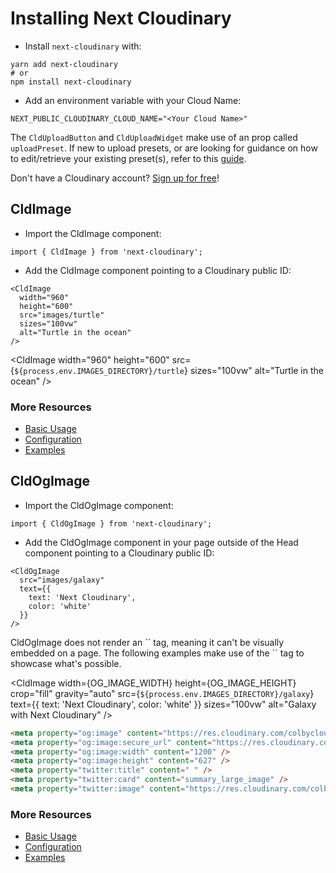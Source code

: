 


<Head>
  <title>Installation - Next Cloudinary</title>
  <meta name="og:title" content="Installing Next Cloudinary - Next Cloudinary" />
  <meta name="og:url" content={`https://next-cloudinary.spacejelly.dev/installation`} />
</Head>

<OgImage
  title="Installation"
  twitterTitle="Installing Next Cloudinary"
/>

# Installing Next Cloudinary

* Install `next-cloudinary` with:
```
yarn add next-cloudinary
# or
npm install next-cloudinary
```

* Add an environment variable with your Cloud Name:
```
NEXT_PUBLIC_CLOUDINARY_CLOUD_NAME="<Your Cloud Name>"
```

The `CldUploadButton` and `CldUploadWidget` make use of an prop called `uploadPreset`. If new to upload presets, or are looking for guidance on how to edit/retrieve your existing preset(s), refer to this [guide](https://cloudinary.com/documentation/upload_presets#managing_upload_presets_using_the_settings_ui).

<Callout emoji={false}>
Don't have a Cloudinary account? <a href="https://cloudinary.com/users/register_free?utm_campaign=devx_nextcloudinary&utm_medium=referral&utm_source=nextcloudinary">Sign up for free</a>!
</Callout>

## CldImage

* Import the CldImage component:

```
import { CldImage } from 'next-cloudinary';
```

* Add the CldImage component pointing to a Cloudinary public ID:

```
<CldImage
  width="960"
  height="600"
  src="images/turtle"
  sizes="100vw"
  alt="Turtle in the ocean"
/>
```

<CldImage
  width="960"
  height="600"
  src={`${process.env.IMAGES_DIRECTORY}/turtle`}
  sizes="100vw"
  alt="Turtle in the ocean"
/>

### More Resources
* [Basic Usage](/components/cldimage/basic-usage)
* [Configuration](/components/cldimage/configuration)
* [Examples](/components/cldimage/examples)

## CldOgImage

* Import the CldOgImage component:

```
import { CldOgImage } from 'next-cloudinary';
```

* Add the CldOgImage component in your page outside of the Head component pointing to a Cloudinary public ID:

```
<CldOgImage
  src="images/galaxy"
  text={{
    text: 'Next Cloudinary',
    color: 'white'
  }}
/>
```

<Callout emoji={false}>
  CldOgImage does not render an `<img>` tag, meaning it can't be visually embedded on a page. The following examples make use of the `<CldImage>` tag to showcase what's possible.
</Callout>

<CldImage
  width={OG_IMAGE_WIDTH}
  height={OG_IMAGE_HEIGHT}
  crop="fill"
  gravity="auto"
  src={`${process.env.IMAGES_DIRECTORY}/galaxy`}
  text={{
    text: 'Next Cloudinary',
    color: 'white'
  }}
  sizes="100vw"
  alt="Galaxy with Next Cloudinary"
/>

```html
<meta property="og:image" content="https://res.cloudinary.com/colbycloud-next-cloudinary/image/upload/c_fill,w_2400,h_1200,g_center/l_text:Arial_200_bold:Installation,co_white/fl_layer_apply,fl_no_overflow/f_auto/q_auto/v1/images/galaxy" />
<meta property="og:image:secure_url" content="https://res.cloudinary.com/colbycloud-next-cloudinary/image/upload/c_fill,w_2400,h_1200,g_center/l_text:Arial_200_bold:Installation,co_white/fl_layer_apply,fl_no_overflow/f_auto/q_auto/v1/images/galaxy" />
<meta property="og:image:width" content="1200" />
<meta property="og:image:height" content="627" />
<meta property="twitter:title" content=" " />
<meta property="twitter:card" content="summary_large_image" />
<meta property="twitter:image" content="https://res.cloudinary.com/colbycloud-next-cloudinary/image/upload/c_fill,w_2400,h_1200,g_center/l_text:Arial_200_bold:Installation,co_white/fl_layer_apply,fl_no_overflow/f_auto/q_auto/v1/images/galaxy" />
```

### More Resources
* [Basic Usage](/components/cldogimage/basic-usage)
* [Configuration](/components/cldogimage/configuration)
* [Examples](/components/cldogimage/examples)
